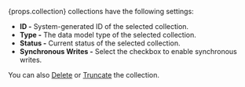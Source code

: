<p>{props.collection} collections have the following settings:</p>

- **ID -** System-generated ID of the selected collection.
- **Type -** The data model type of the selected collection.
- **Status -** Current status of the selected collection.
- **Synchronous Writes -** Select the checkbox to enable synchronous writes.

You can also [Delete](../delete-collection) or [Truncate](../truncate-collection) the collection.